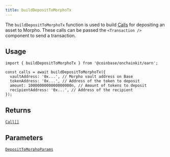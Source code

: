 ```yaml
---
title: buildDepositToMorphoTx
---
```



The `buildDepositToMorphoTx` function is used to build [Calls](/onchainkit/transaction/types#calls) for depositing an asset to Morpho. These calls can be passed the `<Transaction />` component to send a transaction.

## Usage

```tsx code
import { buildDepositToMorphoTx } from '@coinbase/onchainkit/earn';

const calls = await buildDepositToMorphoTx({
  vaultAddress: '0x...', // Morpho vault address on Base
  tokenAddress: '0x...', // Address of the token to deposit
  amount: 1000000000000000000n, // Amount of tokens to deposit
  recipientAddress: '0x...', // Address of the recipient
});
```

## Returns

[`Call[]`](/onchainkit/transaction/types#calls)

## Parameters

[`DepositToMorphoParams`](/onchainkit/earn/types#deposittomorphoparams)
